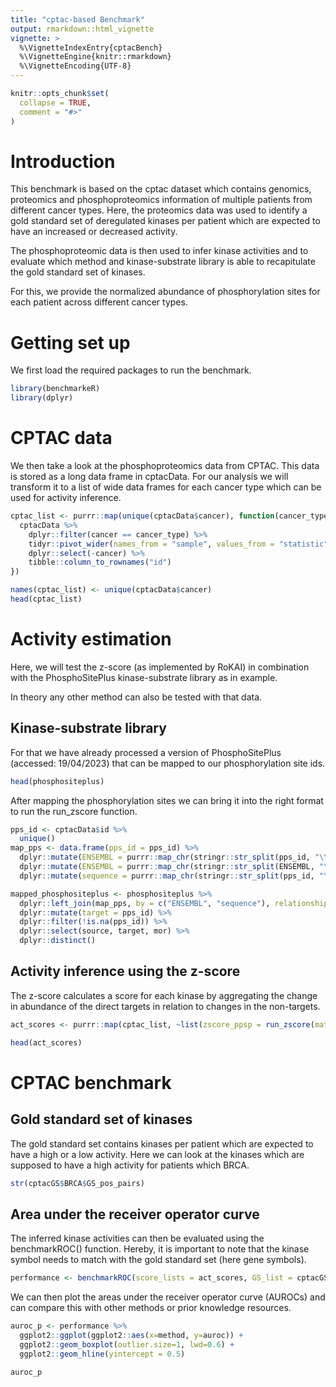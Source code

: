 ```yaml
---
title: "cptac-based Benchmark"
output: rmarkdown::html_vignette
vignette: >
  %\VignetteIndexEntry{cptacBench}
  %\VignetteEngine{knitr::rmarkdown}
  %\VignetteEncoding{UTF-8}
---
```


```r
knitr::opts_chunk$set(
  collapse = TRUE,
  comment = "#>"
)
```

# Introduction
This benchmark is based on the cptac dataset which contains genomics, proteomics
and phosphoproteomics information of multiple patients from different cancer types. 
Here, the proteomics data was used to identify a gold standard set of deregulated 
kinases per patient which are expected to have an increased or decreased activity.

The phosphoproteomic data is then used to infer kinase activities and to evaluate
which method and kinase-substrate library is able to recapitulate the gold standard
set of kinases.

For this, we provide the normalized abundance of phosphorylation sites for each
patient across different cancer types.

# Getting set up
We first load the required packages to run the benchmark.

```r
library(benchmarkeR)
library(dplyr)
```

# CPTAC data
We then take a look at the phosphoproteomics data from CPTAC. This data is 
stored as a long data frame in cptacData. For our analysis we will transform
it to a list of wide data frames for each cancer type which can be used for
activity inference.

```r
cptac_list <- purrr::map(unique(cptacData$cancer), function(cancer_type){
  cptacData %>%
    dplyr::filter(cancer == cancer_type) %>%
    tidyr::pivot_wider(names_from = "sample", values_from = "statistic", values_fill = NA) %>%
    dplyr::select(-cancer) %>%
    tibble::column_to_rownames("id")
})

names(cptac_list) <- unique(cptacData$cancer)
head(cptac_list)
```

# Activity estimation
Here, we will test the z-score (as implemented by RoKAI) in combination with the
PhosphoSitePlus kinase-substrate library as in example.

In theory any other method can also be tested with that data.

## Kinase-substrate library
For that we have already processed a version of PhosphoSitePlus (accessed: 19/04/2023)
that can be mapped to our phosphorylation site ids.

```r
head(phosphositeplus)
```
After mapping the phosphorylation sites we can bring it into the right format to
run the run_zscore function.

```r
pps_id <- cptacData$id %>% 
  unique()
map_pps <- data.frame(pps_id = pps_id) %>%
  dplyr::mutate(ENSEMBL = purrr::map_chr(stringr::str_split(pps_id, "\\|"), 1)) %>%
  dplyr::mutate(ENSEMBL = purrr::map_chr(stringr::str_split(ENSEMBL, "\\."), 1))  %>%
  dplyr::mutate(sequence = purrr::map_chr(stringr::str_split(pps_id, "\\|"), 4))

mapped_phosphositeplus <- phosphositeplus %>%
  dplyr::left_join(map_pps, by = c("ENSEMBL", "sequence"), relationship = "many-to-many") %>%
  dplyr::mutate(target = pps_id) %>%
  dplyr::filter(!is.na(pps_id)) %>%
  dplyr::select(source, target, mor) %>%
  dplyr::distinct()
```

## Activity inference using the z-score 
The z-score calculates a score for each kinase by aggregating the change in
abundance of the direct targets in relation to changes in the non-targets.

```r
act_scores <- purrr::map(cptac_list, ~list(zscore_ppsp = run_zscore(mat = .x, network = mapped_phosphositeplus)))

head(act_scores)
```

# CPTAC benchmark
## Gold standard set of kinases
The gold standard set contains kinases per patient which are expected to have 
a high or a low activity. Here we can look at the kinases which are supposed to
have a high activity for patients which BRCA.
```r
str(cptacGS$BRCA$GS_pos_pairs)
```

## Area under the receiver operator curve
The inferred kinase activities can then be evaluated using the benchmarkROC()
function. Hereby, it is important to note that the kinase symbol needs to match
with the gold standard set (here gene symbols).
```r
performance <- benchmarkROC(score_lists = act_scores, GS_list = cptacGS)
```

We can then plot the areas under the receiver operator curve (AUROCs) and can 
compare this with other methods or prior knowledge resources.
```r
auroc_p <- performance %>%
  ggplot2::ggplot(ggplot2::aes(x=method, y=auroc)) +
  ggplot2::geom_boxplot(outlier.size=1, lwd=0.6) +
  ggplot2::geom_hline(yintercept = 0.5)

auroc_p
```
